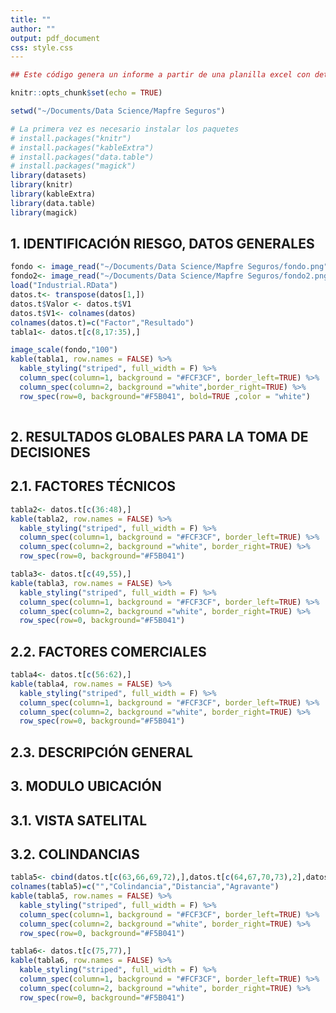 ```yaml
---
title: ""
author: ""
output: pdf_document
css: style.css
---
```



```r

## Este código genera un informe a partir de una planilla excel con determinado formato y una serie de fotos

knitr::opts_chunk$set(echo = TRUE)

setwd("~/Documents/Data Science/Mapfre Seguros")

# La primera vez es necesario instalar los paquetes
# install.packages("knitr")
# install.packages("kableExtra")
# install.packages("data.table")
# install.packages("magick")
library(datasets)
library(knitr)
library(kableExtra)
library(data.table)
library(magick)

```



## 1.	IDENTIFICACIÓN RIESGO, DATOS GENERALES

```r
fondo <- image_read("~/Documents/Data Science/Mapfre Seguros/fondo.png", "50")
fondo2<- image_read("~/Documents/Data Science/Mapfre Seguros/fondo2.png", "300")
load("Industrial.RData")
datos.t<- transpose(datos[1,])
datos.t$Valor <- datos.t$V1
datos.t$V1<- colnames(datos)
colnames(datos.t)=c("Factor","Resultado")
tabla1<- datos.t[c(8,17:35),]

image_scale(fondo,"100")
kable(tabla1, row.names = FALSE) %>%
  kable_styling("striped", full_width = F) %>%
  column_spec(column=1, background = "#FCF3CF", border_left=TRUE) %>%
  column_spec(column=2, background ="white",border_right=TRUE) %>%
  row_spec(row=0, background="#F5B041", bold=TRUE ,color = "white") 
  
```

##  2. RESULTADOS GLOBALES PARA LA TOMA DE DECISIONES 
##   2.1. FACTORES TÉCNICOS

```r

tabla2<- datos.t[c(36:48),]
kable(tabla2, row.names = FALSE) %>%
  kable_styling("striped", full_width = F) %>%
  column_spec(column=1, background = "#FCF3CF", border_left=TRUE) %>%
  column_spec(column=2, background ="white", border_right=TRUE) %>%
  row_spec(row=0, background="#F5B041") 

tabla3<- datos.t[c(49,55),]
kable(tabla3, row.names = FALSE) %>%
  kable_styling("striped", full_width = F) %>%
  column_spec(column=1, background = "#FCF3CF", border_left=TRUE) %>%
  column_spec(column=2, background ="white", border_right=TRUE) %>%
  row_spec(row=0, background="#F5B041") 

```

##  2.2. FACTORES COMERCIALES

```r

tabla4<- datos.t[c(56:62),]
kable(tabla4, row.names = FALSE) %>%
  kable_styling("striped", full_width = F) %>%
  column_spec(column=1, background = "#FCF3CF", border_left=TRUE) %>%
  column_spec(column=2, background ="white", border_right=TRUE) %>%
  row_spec(row=0, background="#F5B041") 
```

## 2.3. DESCRIPCIÓN GENERAL


## 3. MODULO UBICACIÓN 
##  3.1. VISTA SATELITAL



## 3.2. COLINDANCIAS

```r

tabla5<- cbind(datos.t[c(63,66,69,72),],datos.t[c(64,67,70,73),2],datos.t[c(65,68,71,74),2])
colnames(tabla5)=c("","Colindancia","Distancia","Agravante")
kable(tabla5, row.names = FALSE) %>%
  kable_styling("striped", full_width = F) %>%
  column_spec(column=1, background = "#FCF3CF", border_left=TRUE) %>%
  column_spec(column=2, background ="white", border_right=TRUE) %>%
  row_spec(row=0, background="#F5B041") 

tabla6<- datos.t[c(75,77),]
kable(tabla6, row.names = FALSE) %>%
  kable_styling("striped", full_width = F) %>%
  column_spec(column=1, background = "#FCF3CF", border_left=TRUE) %>%
  column_spec(column=2, background ="white", border_right=TRUE) %>%
  row_spec(row=0, background="#F5B041") 

```
